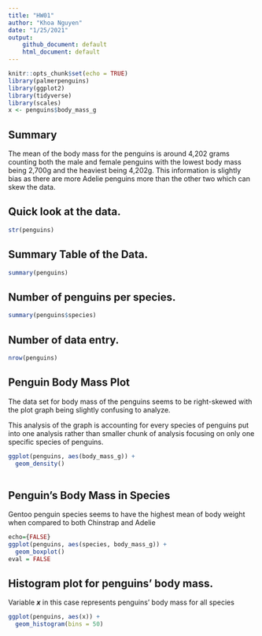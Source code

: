 ```yaml
---
title: "HW01"
author: "Khoa Nguyen"
date: "1/25/2021"
output: 
    github_document: default
    html_document: default
---
```


```r
knitr::opts_chunk$set(echo = TRUE)
library(palmerpenguins)
library(ggplot2)
library(tidyverse)
library(scales)
x <- penguins$body_mass_g
```

## Summary

The mean of the body mass for the penguins is around 4,202 grams counting both the male and female penguins with the lowest body mass being 2,700g and the heaviest being 4,202g. This information is slightly bias as there are more Adelie penguins more than the other two which can skew the data.

## Quick look at the data.

```r
str(penguins)
```
## Summary Table of the Data.
``` r
summary(penguins)
```

## Number of penguins per species.
```r
summary(penguins$species)
```
## Number of data entry.
```r
nrow(penguins)
```

## Penguin Body Mass Plot

The data set for body mass of the penguins seems to be right-skewed with the plot graph being slightly confusing to analyze.

This analysis of the graph is accounting for every species of penguins put into one analysis rather than smaller chunk of analysis focusing on only one specific species of penguins.



```r
ggplot(penguins, aes(body_mass_g)) +
  geom_density()
  
```

## Penguin's Body Mass in Species

Gentoo penguin species seems to have the highest mean of body weight when compared to both Chinstrap and Adelie

```r
echo={FALSE}
ggplot(penguins, aes(species, body_mass_g)) +
  geom_boxplot()
eval = FALSE
```
## Histogram plot for penguins' body mass.

Variable *__x__* in this case represents penguins' body mass for all species

```r
ggplot(penguins, aes(x)) +
  geom_histogram(bins = 50)
```
